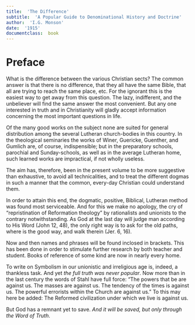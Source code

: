 ```yaml
---
title:  'The Difference'
subtitle:  'A Popular Guide to Denominational History and Doctrine'
author:  'I.G. Monson'
date:  '1915'
documentclass:  book
---
```


# Preface {.unlisted .unnumbered}
What is the difference between the various Christian sects?  The common answer is that there is no difference, that they all have the same Bible, that all are trying to reach the same place, etc.  For the ignorant this is the easiest way to get away from this question.  The lazy, indifferent, and the unbeliever will find the same answer the most convenient.  But any one interested in truth and in Christianity will gladly accept information concerning the most important questions in life.

Of the many good works on the subject none are suited for general distribution among the several Lutheran church-bodies in this country.  In the theological seminaries the works of Winer, Guericke, Guenther, and Gumlich are, of course, indispensible; but in the preparatory schools, parochial and Sunday-schools, as well as in the average Lutheran home, such learned works are impractical, if not wholly useless.

The aim has, therefore, been in the present volume to be more suggestive than exhaustive, to avoid all technicalities, and to treat the different dogmas in such a manner that the common, every-day Christian could understand them.

In order to attain this end, the dogmatic, positive, Biblical, Lutheran method was found most serviceable.  And for this we make no apology, the cry of "repristination of Reformation theology" by rationalists and unionists to the contrary notwithstanding.  As God at the last day will judge man according to His Word (John 12, 48), the only right way is to ask for the old paths, where is the good way, and walk therein (Jer. 6, 16).

Now and then names and phrases will be found inclosed in brackets.  This has been done in order to stimulate further research by both teacher and student.  Books of reference of some kind are now in nearly every home.

To write on Symbolism in our unionistic and irreligious age is, indeed, a thankless task.  And yet _the full truth was never popular_.  Now more than in the last century the words of Stahl have full force:  "The powers that be are against us.  The masses are against us.  The tendency of the times is against us.  The powerful errorists within the Church are against us."  To this may here be added:  The Reformed civilization under which we live is against us.

But God has a remnant yet to save.  _And it will be saved, but only through the Word of Truth_.

\textsc{The Author.}


